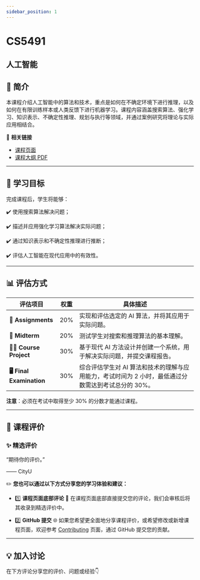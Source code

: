 ```yaml
---
sidebar_position: 1
---
```


# CS5491
## 人工智能

## **📘 简介**
本课程介绍人工智能中的算法和技术，重点是如何在不确定环境下进行推理，以及如何在有限训练样本或人类反馈下进行机器学习。课程内容涵盖搜索算法、强化学习、知识表示、不确定性推理、规划与执行等领域，并通过案例研究将理论与实际应用相结合。

🔗 **相关链接**
- [课程页面](https://www.cityu.edu.hk/catalogue/pg/202425/course/CS5491.htm)
- [课程大纲 PDF](https://www.cityu.edu.hk/catalogue/pg/202425/course/CS5491.pdf)

---

## **🎯 学习目标**

完成课程后，学生将能够：

✔️ 使用搜索算法解决问题；

✔️ 描述并应用强化学习算法解决实际问题；

✔️ 通过知识表示和不确定性推理进行推断；

✔️ 评估人工智能在现代应用中的有效性。

---

## **📊 评估方式**

| **评估项目**              | **权重** | **具体描述**                                                                                       |
|--------------------------|---------|---------------------------------------------------------------------------------------------------|
| **📝 Assignments**         | 20%     | 实现和评估选定的 AI 算法，并将其应用于实际问题。                                                    |
| **📄 Midterm**             | 20%     | 测试学生对搜索和推理算法的基本理解。                                                               |
| **🧑‍💻 Course Project**      | 30%     | 基于现代 AI 方法设计并创建一个系统，用于解决实际问题，并提交课程报告。                                |
| **🖥️ Final Examination**    | 30%     | 综合评估学生对 AI 算法和技术的理解与应用能力，考试时间为 2 小时，最低通过分数需达到考试总分的 30%。      |

**注意**：必须在考试中取得至少 30% 的分数才能通过课程。

---

## **💬 课程评价**

### ✨ **精选评价**
<div className={commentStyles.commentBox}>
    <p className={commentStyles.commentText}>
        “期待你的评价。”
    </p>
    <p className={commentStyles.commentAuthor}>—— CityU</p>
</div>

✏️ **您也可以通过以下方式分享您的学习体验和建议：**

- 1️⃣ **课程页面底部评论**
💬 在课程页面底部直接提交您的评论，我们会审核后将其收录到精选评价中。

- 2️⃣ **GitHub 提交**
🌐 如果您希望更全面地分享课程评价，或希望修改或新增课程页面，欢迎参考 [Contributing](/contributing) 页面，通过 GitHub 提交您的贡献。




---

## **💡 加入讨论**

在下方评论分享您的评价、问题或经验👇
<Utterances />
